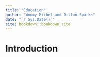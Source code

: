 ```yaml
--- 
title: "Education"
author: "Woomy Michel and Dillon Sparks"
date: "`r Sys.Date()`"
site: bookdown::bookdown_site
---
```


# Introduction

